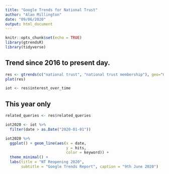 ```yaml
---
title: "Google Trends for National Trust"
author: "Alan Millington"
date: "09/06/2020"
output: html_document
---
```


```r
knitr::opts_chunk$set(echo = TRUE)
library(gtrendsR)
library(tidyverse)
```

## Trend since 2016 to present day.

```r

res <- gtrends(c("national trust", "national trust membership"), geo="GB")
plot(res)

iot <- res$interest_over_time

```

## This year only

```r
related_queries <- res$related_queries

iot2020 <- iot %>% 
  filter(date > as.Date("2020-01-01"))

iot2020 %>% 
  ggplot() + geom_line(aes(x = date,
                           y = hits,
                           color = keyword)) +
  theme_minimal() +
  labs(title = "NT Reopening 2020",
       subtitle = "Google Trends Report", caption = "9th June 2020")

```

